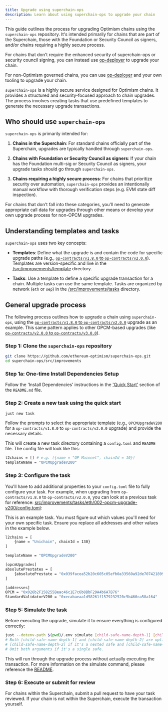 ```yaml
---
title: Upgrade using superchain-ops
description: Learn about using superchain-ops to upgrade your chain
---
```

This guide outlines the process for upgrading Optimism chains using the `superchain-ops` repository. It's intended primarily for chains that are part of the Superchain, those with the Foundation or Security Council as signers, and/or chains requiring a highly secure process.

For chains that don't require the enhanced security of superchain-ops or security council signing, you can instead use [op-deployer](/stack/smart-contracts/op-deployer-upgrade) to upgrade your chain.

For non-Optimism governed chains, you can use [op-deployer](/stack/smart-contracts/op-deployer-upgrade) and your own tooling to upgrade your chain.

`superchain-ops` is a highly secure service designed for Optimism chains. It provides a structured and security-focused approach to chain upgrades. The process involves creating tasks that use predefined templates to generate the necessary upgrade transactions.

## Who should use `superchain-ops`

`superchain-ops` is primarily intended for:

1.  **Chains in the Superchain**: For standard chains officially part of the Superchain, upgrades are typically handled through `superchain-ops`.

2.  **Chains with Foundation or Security Council as signers**: If your chain has the Foundation multi-sig or Security Council as signers, your upgrade tasks should go through `superchain-ops`.

3.  **Chains requiring a highly secure process**: For chains that prioritize security over automation, `superchain-ops` provides an intentionally manual workflow with thorough verification steps (e.g. EVM state diff inspection).

For chains that don't fall into these categories, you'll need to generate appropriate call data for upgrades through other means or develop your own upgrade process for non-OPCM upgrades.

## Understanding templates and tasks

`superchain-ops` uses two key concepts:

*   **Templates**: Define what the upgrade is and contain the code for specific upgrade paths (e.g., [`op-contracts/v1.8.0` to `op-contracts/v2.0.0`](https://github.com/ethereum-optimism/superchain-ops/blob/main/src/improvements/template/OPCMUpgradeV200.sol)). Templates are version-specific and live in the [/src/improvements/template](https://github.com/ethereum-optimism/superchain-ops/tree/main/src/improvements/template) directory.

*   **Tasks**: Use a template to define a specific upgrade transaction for a chain. Multiple tasks can use the same template. Tasks are organized by network (`eth` or `sep`) in the [/src/improvements/tasks](https://github.com/ethereum-optimism/superchain-ops/tree/main/src/improvements/tasks) directory.

## General upgrade process

The following process outlines how to upgrade a chain using `superchain-ops`, using the [`op-contracts/v1.8.0` to `op-contracts/v2.0.0`](https://github.com/ethereum-optimism/superchain-ops/blob/main/src/improvements/template/OPCMUpgradeV200.sol) upgrade as an example. This same pattern applies to other OPCM-based upgrades (like [`op-contracts/v2.0.0` to `op-contracts/v3.0.0`](https://github.com/ethereum-optimism/superchain-ops/blob/main/src/improvements/template/OPCMUpgradeV300.sol)).

### Step 1: Clone the `superchain-ops` repository

```bash
git clone https://github.com/ethereum-optimism/superchain-ops.git
cd superchain-ops/src/improvements
```

### Step 1a: One-time Install Dependencies Setup
Follow the 'Install Dependencies' instructions in the ['Quick Start'](https://github.com/ethereum-optimism/superchain-ops/blob/main/README.md#quick-start) section of the `README.md` file.

### Step 2: Create a new task using the quick start

```bash
just new task
```

Follow the prompts to select the appropriate template (e.g., `OPCMUpgradeV200` for a `op-contracts/v1.8.0` to `op-contracts/v2.0.0` upgrade) and provide the necessary details.

This will create a new task directory containing a `config.toml` and `README` file. The config file will look like this:

```bash
l2chains = [] # e.g. [{name = "OP Mainnet", chainId = 10}]
templateName = "OPCMUpgradeV200"
```

### Step 3: Configure the task

You'll have to add additional properties to your `config.toml` file to fully configure your task. For example, when upgrading from `op-contracts/v1.8.0` to `op-contracts/v2.0.0`, you can look at a previous task for reference: [src/improvements/tasks/eth/002-opcm-upgrade-v200/config.toml](https://github.com/ethereum-optimism/superchain-ops/blob/main/src/improvements/tasks/eth/002-opcm-upgrade-v200/config.toml):

<Info>
  This is an example task. You must figure out which values you'll need for your own specific task. Ensure you replace all addresses and other values in the example below.
</Info>

```bash
l2chains = [
    {name = "Unichain", chainId = 130}
]

templateName = "OPCMUpgradeV200"

[opcmUpgrades]
absolutePrestates = [
    {absolutePrestate = "0x039facea52b20c605c05efb0a33560a92de7074218998f75bcdf61e8989cb5d9", chainId = 130},
]

[addresses]
OPCM = "0x026b2F158255Beac46c1E7c6b8BbF29A4b6A7B76"
StandardValidatorV200 = "0xecabaeaa1d58261f1579232520c5b460ca58a164"
```

### Step 5: Simulate the task

Before executing the upgrade, simulate it to ensure everything is configured correctly:

```bash
just --dotenv-path $(pwd)/.env simulate [child-safe-name-depth-1] [child-safe-name-depth-2]
# Both [child-safe-name-depth-1] and [child-safe-name-depth-2] are optional. You'll only need to specify
# [child-safe-name-depth-2] if it's a nested safe and [child-safe-name-depth-2] if it has multiple levels of nesting.
# Omit both arguments if it's a single safe.
```

This will run through the upgrade process without actually executing the transaction.
For more information on the simulate command, please reference the [README](https://github.com/ethereum-optimism/superchain-ops/blob/main/README.md#quick-start). 

### Step 6: Execute or submit for review

For chains within the Superchain, submit a pull request to have your task reviewed. If your chain is not within the Superchain, execute the transaction yourself.


